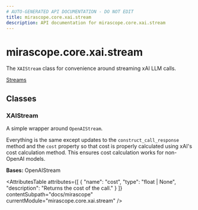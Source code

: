 ```yaml
---
# AUTO-GENERATED API DOCUMENTATION - DO NOT EDIT
title: mirascope.core.xai.stream
description: API documentation for mirascope.core.xai.stream
---
```


# mirascope.core.xai.stream

<ApiType type="Module" />

The `XAIStream` class for convenience around streaming xAI LLM calls.

<Info title="Usage">

[Streams](/docs/mirascope/learn/streams)

</Info>

## Classes

### XAIStream

<ApiType type="Class" />

A simple wrapper around `OpenAIStream`.

Everything is the same except updates to the `construct_call_response` method and
the `cost` property so that cost is properly calculated using xAI's cost
calculation method. This ensures cost calculation works for non-OpenAI models.

**Bases:** OpenAIStream

<AttributesTable
  attributes={[
  {
    "name": "cost",
    "type": "float | None",
    "description": "Returns the cost of the call."
  }
]}
  contentSubpath="docs/mirascope"
  currentModule="mirascope.core.xai.stream"
/>



